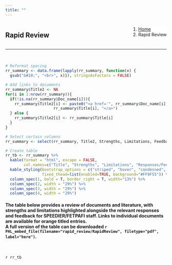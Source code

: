 ```yaml
---
title: ""
---
```


<!--Create a block for title and breadcrumbs to appear on same line-->
<div style="width: 100%; display: inline-block;">
<div style="float: left;">
# Rapid Review
</div>
<div style="float: right;">
<ol class="breadcrumb" style="background-color:white;">
  <li class="breadcrumb-item"><a href="index.html">Home</a></li>
  <li class="breadcrumb-item active">Rapid Review</li>
</ol>
</div>
</div>
<hr class="hr-orange">

<br>

<!--Begin page content!-->

```r
# Reformat spacing
rr_summary <- data.frame(lapply(rr_summary, function(x) {
  gsub("&#10;", "<br>", x)}), stringsAsFactors = FALSE)

# Add links to documents
rr_summary$Title2 <- NA
for(i in 1:nrow(rr_summary)){
  if(!is.na(rr_summary$Doc_name[i])){
    rr_summary$Title2[i] <- paste0("<a href='", rr_summary$Doc_name[i], "', target='blank'>", 
                     rr_summary$Title[i], "</a>")
  } else {
    rr_summary$Title2[i] <- rr_summary$Title[i]
  }
}

# Select certain columns
rr_summary <- select(rr_summary, Title2, Strengths, Limitations, Feedback)

# Create table
rr_tb <- rr_summary %>%
  kable(format = "html", escape = FALSE, 
        col.names=c("Title", "Strengths", "Limitations", "Responses/Feedback (FETPAFI/SPEEDIER Technical Staff)")) %>%
  kable_styling(bootstrap_options = c("striped", "hover", "condesned", "responsive"),
                fixed_thead=list(enabled=TRUE, background="#FF9F55")) %>%
  column_spec(1, bold = T, border_right = T, width="13%") %>%
  column_spec(2, width = "29%") %>% 
  column_spec(3, width = "29%") %>% 
  column_spec(4, width = "29%")
```

<h4>The table below provides a review of documents and literature, with strengths and limitations highlighted alongside the relevant responses and feedback for SPEEDIER/FETPAFI staff. Links to individual documents are available for orange titled entries.  
A full version of the table can be downloaded `r PHL_embed_file(filename="rapid_review/RapidReview", filetype="pdf", label="here")`.</h4>
<br>

<div class="wide_container">
`r rr_tb`
<br><br>
<div>
